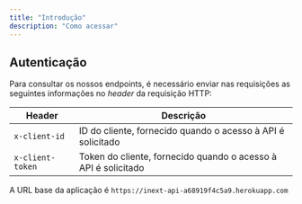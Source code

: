 ```yaml
---
title: "Introdução"
description: "Como acessar"
---
```


## Autenticação

Para consultar os nossos endpoints, é necessário enviar nas requisições as seguintes informações no _header_ da requisição HTTP:

| Header           | Descrição                                                      |
| ---------------- | -------------------------------------------------------------- |
| `x-client-id`    | ID do cliente, fornecido quando o acesso à API é solicitado    |
| `x-client-token` | Token do cliente, fornecido quando o acesso à API é solicitado |

A URL base da aplicação é `https://inext-api-a68919f4c5a9.herokuapp.com`
